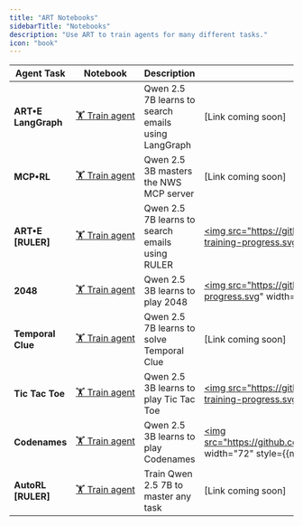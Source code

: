 ```yaml
---
title: "ART Notebooks"
sidebarTitle: "Notebooks"
description: "Use ART to train agents for many different tasks."
icon: "book"
---
```


<div className="full-width">

| Agent Task          | Notebook                                                                                                                                         | Description                                         | Performance                                                                                                                                                                                                                                                      |
| ------------------- | ------------------------------------------------------------------------------------------------------------------------------------------------ | --------------------------------------------------- | ---------------------------------------------------------------------------------------------------------------------------------------------------------------------------------------------------------------------------------------------------------------- |
| **ART•E LangGraph** | [🏋️&nbsp;Train&nbsp;agent](https://colab.research.google.com/github/openpipe/art-notebooks/blob/main/examples/langgraph/art-e-langgraph.ipynb)   | Qwen 2.5 7B learns to search emails using LangGraph | [Link coming soon]                                                                                                                                                                                                                                               |
| **MCP•RL**          | [🏋️&nbsp;Train&nbsp;agent](https://colab.research.google.com/github/openpipe/art-notebooks/blob/main/examples/mcp-rl/mcp-rl.ipynb)               | Qwen 2.5 3B masters the NWS MCP server              | [Link coming soon]                                                                                                                                                                                                                                               |
| **ART•E [RULER]**   | [🏋️&nbsp;Train&nbsp;agent](https://colab.research.google.com/github/openpipe/art-notebooks/blob/main/examples/art-e.ipynb)                       | Qwen 2.5 7B learns to search emails using RULER     | <a href="https://github.com/OpenPipe/ART/blob/main/dev/art-e/art_e/evaluate/display_benchmarks.ipynb"><img src="https://github.com/OpenPipe/ART/raw/main/assets/benchmarks/email_agent/accuracy-training-progress.svg" width="72" style={{margin: "0"}} /></a>   |
| **2048**            | [🏋️&nbsp;Train&nbsp;agent](https://colab.research.google.com/github/openpipe/art-notebooks/blob/main/examples/2048/2048.ipynb)                   | Qwen 2.5 3B learns to play 2048                     | <a href="https://github.com/OpenPipe/ART/blob/main/examples/2048/display_benchmarks.ipynb"><img src="https://github.com/OpenPipe/ART/raw/main/assets/benchmarks/2048/accuracy-training-progress.svg" width="72" style={{margin: "0"}} /></a>                     |
| **Temporal Clue**   | [🏋️&nbsp;Train&nbsp;agent](https://colab.research.google.com/github/openpipe/art-notebooks/blob/main/examples/temporal_clue/temporal-clue.ipynb) | Qwen 2.5 7B learns to solve Temporal Clue           | [Link coming soon]                                                                                                                                                                                                                                               |
| **Tic Tac Toe**     | [🏋️&nbsp;Train&nbsp;agent](https://colab.research.google.com/github/openpipe/art-notebooks/blob/main/examples/tic_tac_toe/tic-tac-toe.ipynb)     | Qwen 2.5 3B learns to play Tic Tac Toe              | <a href="https://github.com/OpenPipe/ART/blob/main/examples/tic_tac_toe/display-benchmarks.ipynb"><img src="https://github.com/OpenPipe/ART/raw/main/assets/benchmarks/tic-tac-toe-local/accuracy-training-progress.svg" width="72" style={{margin: "0"}} /></a> |
| **Codenames**       | [🏋️&nbsp;Train&nbsp;agent](https://colab.research.google.com/github/openpipe/art-notebooks/blob/main/examples/codenames/Codenames_RL.ipynb)      | Qwen 2.5 3B learns to play Codenames                | <a href="https://github.com/OpenPipe/art-notebooks/blob/main/examples/codenames/Codenames_RL.ipynb"><img src="https://github.com/OpenPipe/ART/raw/main/assets/benchmarks/codenames/win_rate_over_time.png" width="72" style={{margin: "0"}} /></a>               |
| **AutoRL [RULER]**  | [🏋️&nbsp;Train&nbsp;agent](https://colab.research.google.com/github/openpipe/art-notebooks/blob/main/examples/auto_rl.ipynb)                     | Train Qwen 2.5 7B to master any task                | [Link coming soon]                                                                                                                                                                                                                                               |

</div>
